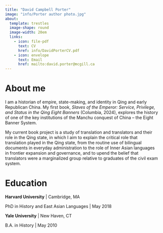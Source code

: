 ```yaml
---
title: "David Campbell Porter"
image: "info/Porter author photo.jpg"
about: 
  template: trestles
  image-shape: round
  image-width: 20em
  links:
    - icon: file-pdf
      text: CV
      href: info/DavidPorterCV.pdf
    - icon: envelope
      text: Email
      href: mailto:david.porter@mcgill.ca
---
```


# About me

I am a historian of empire, state-making, and identity in Qing and early Republican China. My first book, *Slaves of the Emperor: Service, Privilege, and Status in the Qing Eight Banners* (Columbia, 2024), explores the history of one of the key institutions of the Manchu conquest of China – the Eight Banner System. 

My current book project is a study of translation and translators and their role in the Qing state, in which I aim to explain the critical role that translation played in the Qing state, from the routine use of bilingual documents in everyday administration to the role of Inner Asian languages in frontier expansion and governance, and to upend the belief that translators were a marginalized group relative to graduates of the civil exam system. 

# Education

**Harvard University** | Cambridge, MA

PhD in History and East Asian Languages | May 2018

**Yale University** | New Haven, CT

B.A. in History | May 2010